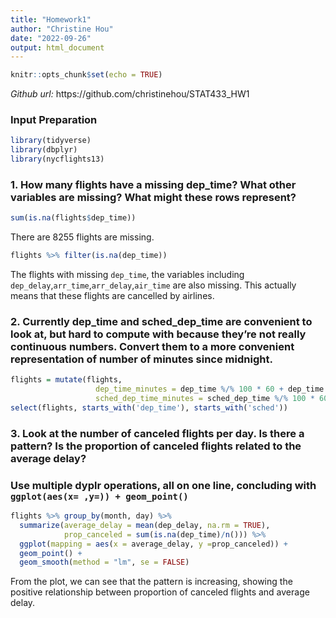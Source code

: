 ```yaml
---
title: "Homework1"
author: "Christine Hou"
date: "2022-09-26"
output: html_document
---
```


```r
knitr::opts_chunk$set(echo = TRUE)
```

*Github url:* https://github.com/christinehou/STAT433_HW1

### Input Preparation

```r
library(tidyverse)
library(dbplyr)
library(nycflights13)
```


### 1. How many flights have a missing dep_time? What other variables are missing? What might these rows represent?

```r
sum(is.na(flights$dep_time))
```

There are 8255 flights are missing.

```r
flights %>% filter(is.na(dep_time))
```

The flights with missing `dep_time`, the variables including `dep_delay`,`arr_time`,`arr_delay`,`air_time` are also missing. This actually means that these flights are cancelled by airlines. 

### 2. Currently dep_time and sched_dep_time are convenient to look at, but hard to compute with because they’re not really continuous numbers. Convert them to a more convenient representation of number of minutes since midnight.

```r
flights = mutate(flights,
                   dep_time_minutes = dep_time %/% 100 * 60 + dep_time %% 100,
                   sched_dep_time_minutes = sched_dep_time %/% 100 * 60 + sched_dep_time %% 100)
select(flights, starts_with('dep_time'), starts_with('sched'))
```

### 3. Look at the number of canceled flights per day. Is there a pattern? Is the proportion of canceled flights related to the average delay? 
### Use multiple dyplr operations, all on one line, concluding with `ggplot(aes(x= ,y=)) + geom_point()`

```r
flights %>% group_by(month, day) %>%
  summarize(average_delay = mean(dep_delay, na.rm = TRUE),
            prop_canceled = sum(is.na(dep_time)/n())) %>%
  ggplot(mapping = aes(x = average_delay, y =prop_canceled)) +
  geom_point() +
  geom_smooth(method = "lm", se = FALSE)
```

From the plot, we can see that the pattern is increasing, showing the positive relationship between proportion of canceled flights and average delay.


